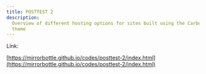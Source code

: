 ```yaml
---
title: POSTTEST 2
description:
  Overview of different hosting options for sites built using the Carbon Gatsby
  theme
---
```


<PageDescription>

Link:

[https://mirrorbottle.github.io/codes/posttest-2/index.html](https://mirrorbottle.github.io/codes/posttest-2/index.html)

</PageDescription>